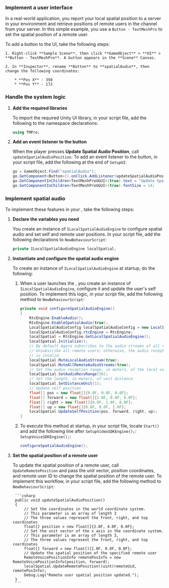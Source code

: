 <PlatformWrapper platform="unity">


### Implement a user interface

In a real-world application, you report your local spatial position to a server in your environment and retrieve positions of remote users in the channel from your server. In this simple example, you use a `Button - TextMeshPro` to set the spatial position of a remote user.

To add a button to the UI, take the following steps:

    1. Right-click **Sample Scene**, then click **GameObject** > **UI** > **Button - TextMeshPro**. A button appears in the **Scene** Canvas.

    2. In **Inspector**, rename **Button** to **spatialAudio**, then change the following coordinates:

        * **Pos X** - 350
        * **Pos Y** - 172

### Handle the system logic

1. **Add the required libraries**

    To import the required Unity UI library, in your script file, add the following to the namespace declarations:

    ``` csharp
    using TMPro;
    ```
2. **Add an event listener to the button**

    When the player presses **Update Spatial Audio Position**, call `updateSpatialAudioPosition`. To add an event listener to the button, in your script file, add the following at the end of `SetupUI`:

    ```csharp
    go = GameObject.Find("spatialAudio");
    go.GetComponent<Button>().onClick.AddListener(updateSpatialAudioPosition);
    go.GetComponentInChildren<TextMeshProUGUI>(true).text = "Update Spatial Audio Position";
    go.GetComponentInChildren<TextMeshProUGUI>(true).fontSize = 14;
    ```

### Implement spatial audio

To implement these features in your <Vpl k="CLIENT" />, take the following steps:

1. **Declare the variables you need**

    You create an instance of `ILocalSpatialAudioEngine` to configure spatial audio and set self and remote user positions. In your script file, add the following declarations to `NewBehaviourScript`:

    ```csharp
    private ILocalSpatialAudioEngine localSpatial;
    ```

1. **Instantiate and configure the spatial audio engine**

    To create an instance of `ILocalSpatialAudioEngine` at startup, do the following:

    1. When a user launches the <Vpl k="CLIENT" />, you create an instance of `ILocalSpatialAudioEngine`, configure it and update the user's self position. To implement this logic, in your script file, add the following method to `NewBehaviourScript`:

        ```csharp
        private void configureSpatialAudioEngine()
        {
            RtcEngine.EnableAudio();
            RtcEngine.EnableSpatialAudio(true);
            LocalSpatialAudioConfig localSpatialAudioConfig = new LocalSpatialAudioConfig();
            localSpatialAudioConfig.rtcEngine = RtcEngine;
            localSpatial = RtcEngine.GetLocalSpatialAudioEngine();
            localSpatial.Initialize();
            // By default Agora subscribes to the audio streams of all remote users.
            // Unsubscribe all remote users; otherwise, the audio reception range you set
            // is invalid.
            localSpatial.MuteLocalAudioStream(true);
            localSpatial.MuteAllRemoteAudioStreams(true);
            // Set the audio reception range, in meters, of the local user
            localSpatial.SetAudioRecvRange(50);
            // Set the length, in meters, of unit distance
            localSpatial.SetDistanceUnit(1);
            // Update self position
            float[] pos = new float[]{0.0F, 0.0F, 0.0F};
            float[] forward = new float[]{1.0F, 0.0F, 0.0F};
            float[] right = new float[]{0.0F, 1.0F, 0.0F};
            float[] up = new float[]{0.0F, 0.0F, 1.0F};
            localSpatial.UpdateSelfPosition(pos, forward, right, up);
        }
        ```

    1. To execute this method at startup, in your script file, locate `Start()` and add the following line after <ProductWrapper notAllowed = "voice-calling"> `SetupVideoSDKEngine();`: </ProductWrapper>
       <ProductWrapper product = "voice-calling"> `SetupVoiceSDKEngine();`: </ProductWrapper>

        ```csharp
        configureSpatialAudioEngine();
        ```

1. **Set the spatial position of a remote user**

    To update the spatial position of a remote user, call `UpdateRemotePosition` and pass the unit vector, position coordinates, and remote user ID to change the spatial position of the remote user. To implement this workflow, in your script file,
    add the following method to `NewBehaviourScript`:

        ```csharp
        public void updateSpatialAudioPosition()
        {
            // Set the coordinates in the world coordinate system.
            // This parameter is an array of length 3
            // The three values represent the front, right, and top coordinates
            float[] position = new float[]{2.0F, 4.0F, 0.0F};
            // Set the unit vector of the x axis in the coordinate system.
            // This parameter is an array of length 3,
            // The three values represent the front, right, and top coordinates
            float[] forward = new float[]{1.0F, 0.0F, 0.0F};
            // Update the spatial position of the specified remote user
            RemoteVoicePositionInfo remotePosInfo = new RemoteVoicePositionInfo(position, forward);
            localSpatial.UpdateRemotePosition((uint)remoteUid, remotePosInfo);
            Debug.Log("Remote user spatial position updated.");
        }
        ```
        
</PlatformWrapper>
